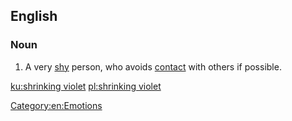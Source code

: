 ==English==

===Noun===
{{en-noun}}

# {{lb|en|idiomatic}} A very [[shy]] person, who avoids [[contact]] with others if possible.

[[Category:en:Emotions]]

[[ku:shrinking violet]]
[[pl:shrinking violet]]